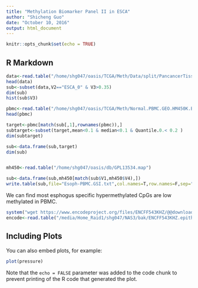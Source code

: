 ---
title: "Methylation Biomarker Panel II in ESCA"
author: "Shicheng Guo"
date: "October 10, 2016"
output: html_document
---

```{r setup, include=FALSE}
knitr::opts_chunk$set(echo = TRUE)
```

## R Markdown

```{r cars}
data<-read.table("/home/shg047/oasis/TCGA/Meth/Data/split/PancancerTissueGSI.txt",head=F,as.is=T)
head(data)
sub<-subset(data,V2=="ESCA_0" & V3>0.35)
dim(sub)
hist(sub$V3)
```

```{r GSI_AND_PBMC}
pbmc<-read.table("/home/shg047/oasis/TCGA/Meth/Normal.PBMC.GEO.HM450K.Beta.txt",head=T,row.names=1,sep="\t")
head(pbmc)

target<-pbmc[match(sub[,1],rownames(pbmc)),]
subtarget<-subset(target,mean<0.1 & median<0.1 & Quantile.0.< 0.2 )
dim(subtarget)

sub<-data.frame(sub,target)
dim(sub)


mh450<-read.table("/home/shg047/oasis/db/GPL13534.map")

sub<-data.frame(sub,mh450[match(sub$V1,mh450$V4),])
write.table(sub,file="Esoph-PBMC.GSI.txt",col.names=T,row.names=F,sep="\t",quote=F)

```

We can find most esphogus specific hypermethylated CpGs are low methylated in PBMC. 


```{r ENCODEN}

system("wget https://www.encodeproject.org/files/ENCFF543KHZ/@@download/ENCFF543KHZ.bed.gz")
encode<-read.table("/media/Home_Raid1/shg047/NAS3/bak/ENCFF543KHZ.epithelial.epithelial.Enhancer.Promoter.hg19.2016-ENCODE.bed")

```

## Including Plots

You can also embed plots, for example:

```{r pressure, echo=FALSE}
plot(pressure)
```

Note that the `echo = FALSE` parameter was added to the code chunk to prevent printing of the R code that generated the plot.
